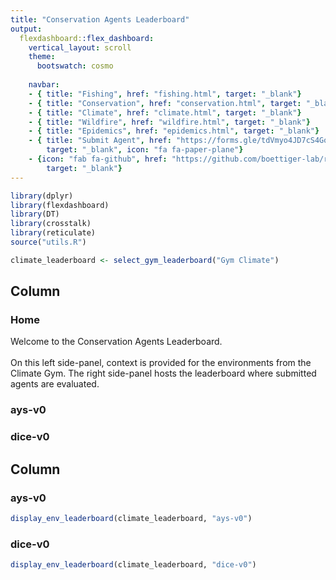 ```yaml
---
title: "Conservation Agents Leaderboard"
output:
  flexdashboard::flex_dashboard:
    vertical_layout: scroll
    theme: 
      bootswatch: cosmo
    
    navbar:
    - { title: "Fishing", href: "fishing.html", target: "_blank"}
    - { title: "Conservation", href: "conservation.html", target: "_blank"}
    - { title: "Climate", href: "climate.html", target: "_blank"}
    - { title: "Wildfire", href: "wildfire.html", target: "_blank"}
    - { title: "Epidemics", href: "epidemics.html", target: "_blank"}
    - { title: "Submit Agent", href: "https://forms.gle/tdVmyo4JD7cS4Goo7", 
        target: "_blank", icon: "fa fa-paper-plane"}
    - {icon: "fab fa-github", href: "https://github.com/boettiger-lab/rl-leaderboard",
        target: "_blank"}
---
```

```r
library(dplyr)
library(flexdashboard)
library(DT)
library(crosstalk)
library(reticulate)
source("utils.R")

climate_leaderboard <- select_gym_leaderboard("Gym Climate")
```


Column {.tabset}
-------------------------------------

### Home

Welcome to the Conservation Agents Leaderboard.<br /><br />On this left side-panel, context is provided for the environments from the Climate Gym. The right side-panel hosts the leaderboard where submitted agents are evaluated.

### ays-v0


### dice-v0


Column {.tabset}
-------------------------------------
   
### ays-v0

```r
display_env_leaderboard(climate_leaderboard, "ays-v0")
```


### dice-v0

```r
display_env_leaderboard(climate_leaderboard, "dice-v0")
```